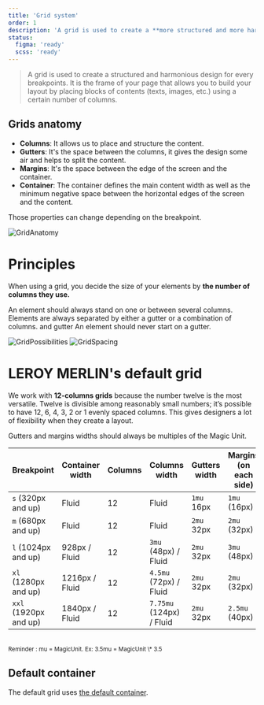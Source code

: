 ```yaml
---
title: 'Grid system'
order: 1
description: 'A grid is used to create a **more structured and more harmonious design.** It’s the frame of your page, you build the layout by placing blocks of contents (text, images,…) on a certain number of columns.'
status:
  figma: 'ready'
  scss: 'ready'
---
```


> A grid is used to create a structured and harmonious design for every breakpoints. It is the frame of your page that allows you to build your layout by placing blocks of contents (texts, images, etc.) using a certain number of columns.

## Grids anatomy

- **Columns**: It allows us to place and structure the content.
- **Gutters**: It's the space between the columns, it gives the design some air and helps to split the content.
- **Margins**: It's the space between the edge of the screen and the container.
- **Container**: The container defines the main content width as well as the minimum negative space between the horizontal edges of the screen and the content.

Those properties can change depending on the breakpoint.

![GridAnatomy](GridAnatomy.png)

# Principles

When using a grid, you decide the size of your elements by **the number of columns they use.**

<HintItem>
  An element should always stand on one or between several columns.
</HintItem>
<HintItem>
  Elements are always separated by either a gutter or a combination of columns.
  and gutter
</HintItem>
<HintItem dont>An element should never start on a gutter.</HintItem>
<br />

![GridPossibilities](GridPossibilities.png)
![GridSpacing](GridSpacing.png)

# LEROY MERLIN's default grid

We work with **12-columns grids** because the number twelve is the most versatile. Twelve is divisible among reasonably small numbers; it’s possible to have 12, 6, 4, 3, 2 or 1 evenly spaced columns. This gives designers a lot of flexibility when they create a layout.

<HintItem>
  Gutters and margins widths should always be multiples of the Magic Unit.
</HintItem>
<br />

| Breakpoint            | Container width | Columns | Columns width            | Gutters width | Margins (on each side) |
| --------------------- | --------------- | ------- | ------------------------ | ------------- | ---------------------- |
| `s` (320px and up)    | Fluid           | 12      | Fluid                    | `1mu` 16px    | `1mu` (16px)           |
| `m` (680px and up)    | Fluid           | 12      | Fluid                    | `2mu` 32px    | `2mu` (32px)           |
| `l` (1024px and up)   | 928px / Fluid   | 12      | `3mu` (48px) / Fluid     | `2mu` 32px    | `3mu` (48px)           |
| `xl` (1280px and up)  | 1216px / Fluid  | 12      | `4.5mu` (72px) / Fluid   | `2mu` 32px    | `2mu` (32px)           |
| `xxl` (1920px and up) | 1840px / Fluid  | 12      | `7.75mu` (124px) / Fluid | `2mu` 32px    | `2.5mu` (40px)         |

<br />
<small>Reminder : mu = MagicUnit. Ex: 3.5mu = MagicUnit \* 3.5</small>

## Default container

The default grid uses [the default container](/Foundations/Layout/Container/).

<br />
